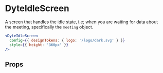 # DyteIdleScreen

A screen that handles the idle state,
i.e; when you are waiting for data about the meeting, specifically the `meeting` object.

```jsx live
<DyteIdleScreen
  config={{ designTokens: { logo: '/logo/dark.svg' } }}
  style={{ height: '360px' }}
/>
```

## Props

<PropsTable of="dyte-idle-screen" />

